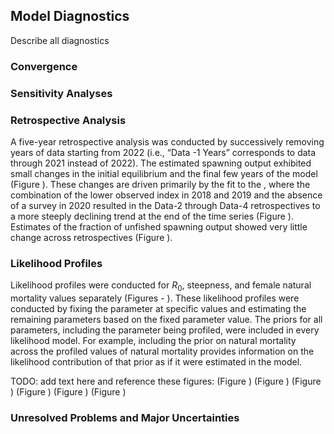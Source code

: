 ## Model Diagnostics
Describe all diagnostics

### Convergence

### Sensitivity Analyses

### Retrospective Analysis

A five-year retrospective analysis was conducted by successively removing years of data starting from 2022 (i.e., “Data -1 Years” corresponds to data through 2021 instead of 2022). The estimated spawning output exhibited small changes in the initial equilibrium and the final few years of the model (Figure \ref{fig:retro-ssb}). These changes are driven primarily by the fit to the \Gls{s-wcgbt}, where the combination of the lower observed index in 2018 and 2019 and the absence of a survey in 2020 resulted in the Data-2 through Data-4 retrospectives to a more steeply declining trend at the end of the time series (Figure \ref{fig:retro-index}). Estimates of the fraction of unfished spawning output showed very little change across retrospectives (Figure \ref{fig:retro-depl}).

### Likelihood Profiles

Likelihood profiles were conducted for $R_0$, steepness, and female natural mortality values separately (Figures \ref{fig:r0-profile} - \ref{fig:M-profile-pars}). These likelihood profiles were conducted by fixing the parameter at specific values and estimating the remaining parameters based on the fixed parameter value. The priors for all parameters, including the parameter being profiled, were included in every likelihood model. For example, including the prior on natural mortality across the profiled values of natural mortality provides information on the likelihood contribution of that prior as if it were estimated in the model.  

TODO: add text here and reference these figures:
(Figure \ref{fig:r0-profile})
(Figure \ref{fig:r0-profile-pars})
(Figure \ref{fig:h-profile})
(Figure \ref{fig:h-profile-pars})
(Figure \ref{fig:m-profile})
(Figure \ref{fig:m-profile-pars})

### Unresolved Problems and Major Uncertainties
